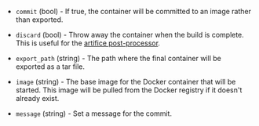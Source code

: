 <!-- Code generated from the comments of the Config struct in builder/docker/config.go; DO NOT EDIT MANUALLY -->

-   `commit` (bool) - If true, the container will be committed to an image rather than exported.
    
-   `discard` (bool) - Throw away the container when the build is complete. This is useful for
    the [artifice
    post-processor](/docs/post-processors/artifice).
    
-   `export_path` (string) - The path where the final container will be exported as a tar file.
    
-   `image` (string) - The base image for the Docker container that will be started. This image
    will be pulled from the Docker registry if it doesn't already exist.
    
-   `message` (string) - Set a message for the commit.
    
